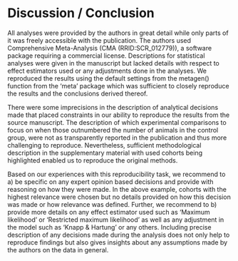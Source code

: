 # Discussion / Conclusion

<!-- What was your experience attempting to replicate / reproduce the study?
What are your recommendations for the reproducibility of future systematic reviews and/or meta-analyses of in vitro or in vivo studies? -->

All analyses were provided by the authors in great detail while only parts of it was freely accessible with the publication. The authors used Comprehensive Meta-Analysis (CMA (RRID:SCR_012779)), a software package requiring a commercial license. Descriptions for statistical analyses were given in the manuscript but lacked details with respect to effect estimators used or any adjustments done in the analyses. We reproduced the results using the default settings from the metagen() function from the 'meta' package which was sufficient to closely reproduce the results and the conclusions derived thereof.  

There were some imprecisions in the description of analytical decisions made that placed constraints in our ability to reproduce the results from the source manuscript. The description of which experimental comparisons to focus on when those outnumbered the number of animals in the control group, were not as transparently reported in the publication and thus more challenging to reproduce. Nevertheless, sufficient methodological description in the supplementary material with used cohorts being highlighted enabled us to reproduce the original methods.

Based on our experiences with this reproducibility task, we recommend to a) be specific on any expert opinion based decisions and provide with reasoning on how they were made. In the above example, cohorts with the highest relevance were chosen but no details provided on how this decision was made or how relevance was defined. Further, we recommend to b) provide more details on any effect estimator used such as 'Maximum likelihood' or 'Restricted maximum likelihood' as well as any adjustment in the model such as 'Knapp & Hartung' or any others. Including precise description of any decisions made during the analysis does not only help to reproduce findings but also gives insights about any assumptions made by the authors on the data in general. 

